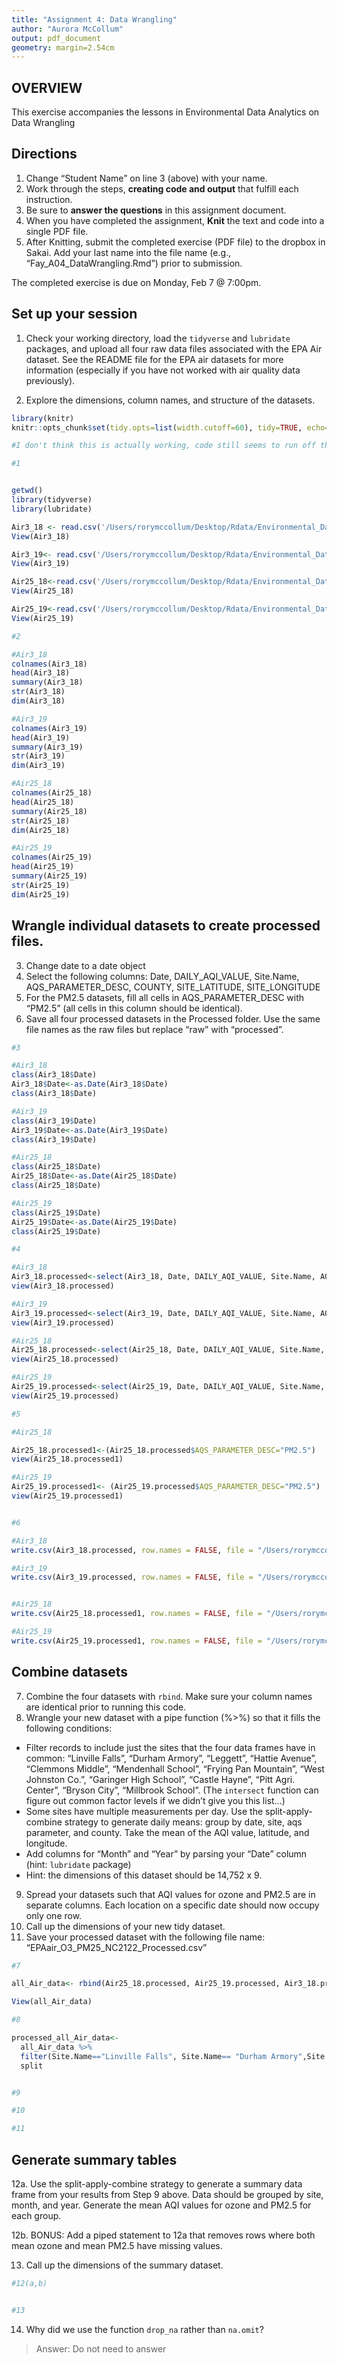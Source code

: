 ```yaml
---
title: "Assignment 4: Data Wrangling"
author: "Aurora McCollum"
output: pdf_document
geometry: margin=2.54cm
---
```


## OVERVIEW

This exercise accompanies the lessons in Environmental Data Analytics on Data Wrangling 

## Directions
1. Change "Student Name" on line 3 (above) with your name.
2. Work through the steps, **creating code and output** that fulfill each instruction.
3. Be sure to **answer the questions** in this assignment document.
4. When you have completed the assignment, **Knit** the text and code into a single PDF file.
5. After Knitting, submit the completed exercise (PDF file) to the dropbox in Sakai. Add your last name into the file name (e.g., "Fay_A04_DataWrangling.Rmd") prior to submission.

The completed exercise is due on Monday, Feb 7 @ 7:00pm.

## Set up your session 
1. Check your working directory, load the `tidyverse` and `lubridate` packages, and upload all four raw data files associated with the EPA Air dataset. See the README file for the EPA air datasets for more information (especially if you have not worked with air quality data previously). 

2. Explore the dimensions, column names, and structure of the datasets. 

```r
library(knitr)
knitr::opts_chunk$set(tidy.opts=list(width.cutoff=60), tidy=TRUE, echo=TRUE)

#I don't think this is actually working, code still seems to run off the page no matter what number I use as the cutoff. I don't understand why, any advice would be appreciated!! 
```


```r
#1


getwd()
library(tidyverse)
library(lubridate)

Air3_18 <- read.csv('/Users/rorymccollum/Desktop/Rdata/Environmental_Data_Analytics_2022/Data/Raw/EPAair_O3_NC2018_raw.csv', stringsAsFactors = TRUE)
View(Air3_18)

Air3_19<- read.csv('/Users/rorymccollum/Desktop/Rdata/Environmental_Data_Analytics_2022/Data/Raw/EPAair_O3_NC2019_raw.csv', stringsAsFactors = TRUE)
View(Air3_19)

Air25_18<-read.csv('/Users/rorymccollum/Desktop/Rdata/Environmental_Data_Analytics_2022/Data/Raw/EPAair_PM25_NC2018_raw.csv', stringsAsFactors = TRUE)
View(Air25_18)

Air25_19<-read.csv('/Users/rorymccollum/Desktop/Rdata/Environmental_Data_Analytics_2022/Data/Raw/EPAair_PM25_NC2019_raw.csv', stringsAsFactors = TRUE)
View(Air25_19)

#2

#Air3_18
colnames(Air3_18)
head(Air3_18)
summary(Air3_18)
str(Air3_18)
dim(Air3_18)

#Air3_19
colnames(Air3_19)
head(Air3_19)
summary(Air3_19)
str(Air3_19)
dim(Air3_19)

#Air25_18
colnames(Air25_18)
head(Air25_18)
summary(Air25_18)
str(Air25_18)
dim(Air25_18)

#Air25_19
colnames(Air25_19)
head(Air25_19)
summary(Air25_19)
str(Air25_19)
dim(Air25_19)

```

## Wrangle individual datasets to create processed files.
3. Change date to a date object
4. Select the following columns: Date, DAILY_AQI_VALUE, Site.Name, AQS_PARAMETER_DESC, COUNTY, SITE_LATITUDE, SITE_LONGITUDE
5. For the PM2.5 datasets, fill all cells in AQS_PARAMETER_DESC with "PM2.5" (all cells in this column should be identical).
6. Save all four processed datasets in the Processed folder. Use the same file names as the raw files but replace "raw" with "processed".

```r
#3

#Air3_18
class(Air3_18$Date)
Air3_18$Date<-as.Date(Air3_18$Date)
class(Air3_18$Date)

#Air3_19
class(Air3_19$Date)
Air3_19$Date<-as.Date(Air3_19$Date)
class(Air3_19$Date)

#Air25_18
class(Air25_18$Date)
Air25_18$Date<-as.Date(Air25_18$Date)
class(Air25_18$Date)

#Air25_19
class(Air25_19$Date)
Air25_19$Date<-as.Date(Air25_19$Date)
class(Air25_19$Date)

#4

#Air3_18
Air3_18.processed<-select(Air3_18, Date, DAILY_AQI_VALUE, Site.Name, AQS_PARAMETER_DESC, COUNTY, SITE_LATITUDE, SITE_LONGITUDE)
view(Air3_18.processed)

#Air3_19
Air3_19.processed<-select(Air3_19, Date, DAILY_AQI_VALUE, Site.Name, AQS_PARAMETER_DESC, COUNTY, SITE_LATITUDE, SITE_LONGITUDE)
view(Air3_19.processed)

#Air25_18
Air25_18.processed<-select(Air25_18, Date, DAILY_AQI_VALUE, Site.Name, AQS_PARAMETER_DESC, COUNTY, SITE_LATITUDE, SITE_LONGITUDE)
view(Air25_18.processed)

#Air25_19
Air25_19.processed<-select(Air25_19, Date, DAILY_AQI_VALUE, Site.Name, AQS_PARAMETER_DESC, COUNTY, SITE_LATITUDE, SITE_LONGITUDE)
view(Air25_19.processed)

#5

#Air25_18

Air25_18.processed1<-(Air25_18.processed$AQS_PARAMETER_DESC="PM2.5")
view(Air25_18.processed1)

#Air25_19
Air25_19.processed1<- (Air25_19.processed$AQS_PARAMETER_DESC="PM2.5")
view(Air25_19.processed1)


#6

#Air3_18
write.csv(Air3_18.processed, row.names = FALSE, file = "/Users/rorymccollum/Desktop/Rdata/Environmental_Data_Analytics_2022/Data/Processed/Air3_18.processed.csv")

#Air3_19
write.csv(Air3_19.processed, row.names = FALSE, file = "/Users/rorymccollum/Desktop/Rdata/Environmental_Data_Analytics_2022/Data/Processed/Air3_19.processed.csv")


#Air25_18
write.csv(Air25_18.processed1, row.names = FALSE, file = "/Users/rorymccollum/Desktop/Rdata/Environmental_Data_Analytics_2022/Data/Processed/Air25_18.processed.csv")

#Air25_19
write.csv(Air25_19.processed1, row.names = FALSE, file = "/Users/rorymccollum/Desktop/Rdata/Environmental_Data_Analytics_2022/Data/Processed/Air25_19.processed.csv")
```


## Combine datasets
7. Combine the four datasets with `rbind`. Make sure your column names are identical prior to running this code. 
8. Wrangle your new dataset with a pipe function (%>%) so that it fills the following conditions: 

* Filter records to include just the sites that the four data frames have in common: "Linville Falls", "Durham Armory", "Leggett", "Hattie Avenue", "Clemmons Middle", "Mendenhall School", "Frying Pan Mountain", "West Johnston Co.", "Garinger High School", "Castle Hayne", "Pitt Agri. Center", "Bryson City", "Millbrook School". (The `intersect` function can figure out common factor levels if we didn't give you this list...)
* Some sites have multiple measurements per day. Use the split-apply-combine strategy to generate daily means: group by date, site, aqs parameter, and county. Take the mean of the AQI value, latitude, and longitude.
* Add columns for "Month" and "Year" by parsing your "Date" column (hint: `lubridate` package)
* Hint: the dimensions of this dataset should be 14,752 x 9.

9. Spread your datasets such that AQI values for ozone and PM2.5 are in separate columns. Each location on a specific date should now occupy only one row.
10. Call up the dimensions of your new tidy dataset.
11. Save your processed dataset with the following file name: "EPAair_O3_PM25_NC2122_Processed.csv"

```r
#7

all_Air_data<- rbind(Air25_18.processed, Air25_19.processed, Air3_18.processed, Air3_19.processed, deparse.level = 1, make.row.names=TRUE, stringsAsFactors=FALSE, factor.exclude=TRUE)

View(all_Air_data)

#8

processed_all_Air_data<-
  all_Air_data %>%
  filter(Site.Name=="Linville Falls", Site.Name== "Durham Armory",Site.Name== "Leggett", Site.Name=="Hattie Avenue", Site.Name== "Clemmons Middle",Site.Name== "Mendenhall School",Site.Name== "Frying Pan Mountain", Site.Name=="West Johnston Co.", Site.Name=="Garinger High School",Site.Name== "Castle Hayne",Site.Name== "Pitt Agri. Center",Site.Name== "Bryson City",Site.Name== "Millbrook School") %>%
  split


#9

#10

#11

```


## Generate summary tables
12a. Use the split-apply-combine strategy to generate a summary data frame from your results from Step 9 above. Data should be grouped by site, month, and year. Generate the mean AQI values for ozone and PM2.5 for each group. 

12b. BONUS: Add a piped statement to 12a that removes rows where both mean ozone and mean PM2.5 have missing values. 

13. Call up the dimensions of the summary dataset.


```r
#12(a,b)


#13

```

14. Why did we use the function `drop_na` rather than `na.omit`?

> Answer: Do not need to answer

